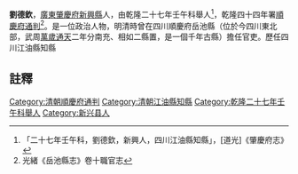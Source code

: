 {{明清人物信息框
| 姓名 =劉德欽
| 最高職務 = [[四川|四川]][[順慶府|順慶府]][[通判|通判]]
| 國家 = 大清
| 籍貫 = [[廣東|廣東]][[肇慶府|肇慶府]][[新興縣|新興縣]]
| 字號 =
| 出生日期 = ？年？月？日
| 逝世日期 = ？年？月？日
| 墓葬 = 
| 配偶 =  
| 親屬 = 曾祖、祖、父，母
| 出身 =舉人 
| 著作 =  
*
}}
'''劉德欽'''{{BD|？年||？年||}}，[[廣東|廣東]][[肇慶府|肇慶府]][[新興縣|新興縣]]人，由乾隆二十七年壬午科舉人<ref>「二十七年壬午科，劉德欽，新興人，四川江油縣知縣」，[道光]《肇慶府志》</ref>，乾隆四十四年署[[順慶府|順慶府]][[通判|通判]]<ref>光緒《岳池縣志》卷十職官志</ref>。是一位政治人物，明清時曾在四川順慶府岳池縣（位於今四川東北部，武周[[萬歲通天|萬歲通天]]二年分南充、相如二縣置，是一個千年古縣）擔任官吏。歷任四川江油縣知縣
==註釋==
{{reflist}}
{{清朝人物小作品}}
[[Category:清朝順慶府通判|Category:清朝順慶府通判]]
[[Category:清朝江油縣知縣|Category:清朝江油縣知縣]]
[[Category:乾隆二十七年壬午科舉人|Category:乾隆二十七年壬午科舉人]]
[[Category:新兴县人|Category:新兴县人]]
